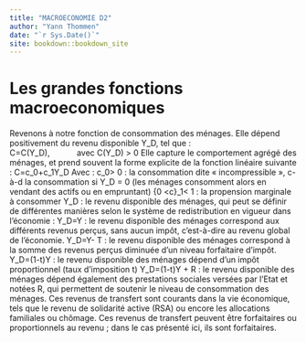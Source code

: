```yaml
--- 
title: "MACROECONOMIE D2"
author: "Yann Thommen"
date: "`r Sys.Date()`"
site: bookdown::bookdown_site
---
```


# Les grandes fonctions macroeconomiques

Revenons à notre fonction de consommation des ménages. Elle dépend positivement du revenu disponible Y_D, tel que :
C=C\left(Y_D\right),\ \ \ \ \ \ \ \ \ \ \ \ avec\ C\prime\left(Y_D\right)\ >\ 0
Elle capture le comportement agrégé des ménages, et prend souvent la forme explicite de la fonction linéaire suivante :
C=c_0+c_1Y_D
Avec :
	c_0>\ 0 : la consommation dite « incompressible », c-à-d la consommation si Y_D\ =\ 0 (les ménages consomment alors en vendant des actifs ou en empruntant)
	{0\ <c}_1<\ 1\ : la propension marginale à consommer 
	Y_D\geq0 : le revenu disponible des ménages, qui peut se définir de différentes manières selon le système de redistribution en vigueur dans l’économie :
	Y_D=Y : le revenu disponible des ménages correspond aux différents revenus perçus, sans aucun impôt, c'est-à-dire au revenu global de l’économie.
	Y_D=Y-\ T : le revenu disponible des ménages correspond à la somme des revenus perçus diminuée d’un niveau forfaitaire d’impôt. 
	Y_D=(1-t)Y : le revenu disponible des ménages dépend d’un impôt proportionnel (taux d’imposition t) 
	Y_D=(1-t)Y\ +\ R : le revenu disponible des ménages dépend également des prestations sociales versées par l’Etat et notées R, qui permettent de soutenir le niveau de consommation des ménages. Ces revenus de transfert sont courants dans la vie économique, tels que le revenu de solidarité active (RSA) ou encore les allocations familiales ou chômage. Ces revenus de transfert peuvent être forfaitaires ou proportionnels au revenu ; dans le cas présenté ici, ils sont forfaitaires.
